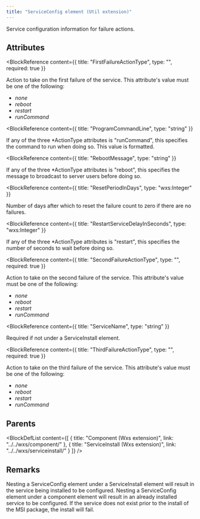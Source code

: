 ```yaml
---
title: "ServiceConfig element (Util extension)"
---
```



Service configuration information for failure actions.


## Attributes

<BlockWrapper>

  <BlockReference
    content={{
      title: "FirstFailureActionType",
      type: "",
      required: true
    }}
  >
  Action to take on the first failure of the service. This attribute's value must be one of the following:
  - *none*
  - *reboot*
  - *restart*
  - *runCommand*
  </BlockReference>

  <BlockReference
    content={{
      title: "ProgramCommandLine",
      type: "string"
    }}
  >
  If any of the three *ActionType attributes is "runCommand", this specifies the command to run when doing so. This value is formatted.
  </BlockReference>

  <BlockReference
    content={{
      title: "RebootMessage",
      type: "string"
    }}
  >
  If any of the three *ActionType attributes is "reboot", this specifies the message to broadcast to server users before doing so.
  </BlockReference>

  <BlockReference
    content={{
      title: "ResetPeriodInDays",
      type: "wxs:Integer"
    }}
  >
  Number of days after which to reset the failure count to zero if there are no failures.
  </BlockReference>

  <BlockReference
    content={{
      title: "RestartServiceDelayInSeconds",
      type: "wxs:Integer"
    }}
  >
  If any of the three *ActionType attributes is "restart", this specifies the number of seconds to wait before doing so.
  </BlockReference>

  <BlockReference
    content={{
      title: "SecondFailureActionType",
      type: "",
      required: true
    }}
  >
  Action to take on the second failure of the service. This attribute's value must be one of the following:
  - *none*
  - *reboot*
  - *restart*
  - *runCommand*
  </BlockReference>

  <BlockReference
    content={{
      title: "ServiceName",
      type: "string"
    }}
  >
  Required if not under a ServiceInstall element.
  </BlockReference>

  <BlockReference
    content={{
      title: "ThirdFailureActionType",
      type: "",
      required: true
    }}
  >
  Action to take on the third failure of the service. This attribute's value must be one of the following:
  - *none*
  - *reboot*
  - *restart*
  - *runCommand*
  </BlockReference>

</BlockWrapper>


## Parents

<BlockDefList content={[
    {
      title: "Component (Wxs extension)",
      link: "../../wxs/component/"
    },
    {
      title: "ServiceInstall (Wxs extension)",
      link: "../../wxs/serviceinstall/"
    }
  ]}
/>

## Remarks

Nesting a ServiceConfig element under a ServiceInstall element will result in the service being installed to be configured.
 Nesting a ServiceConfig element under a component element will result in an already installed service to be configured. If the service does not exist prior to the install of the MSI package, the install will fail.